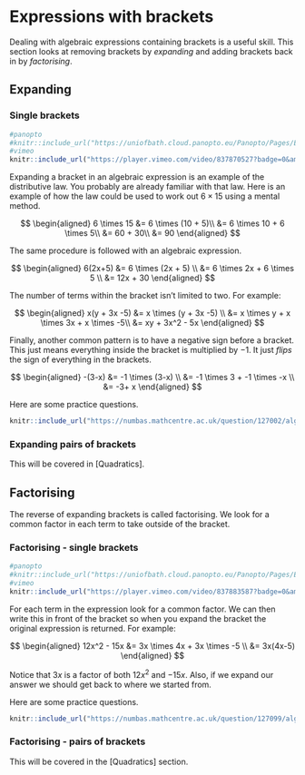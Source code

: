 # Expressions with brackets

Dealing with algebraic expressions containing brackets is a useful skill. This section looks at removing brackets by *expanding* and adding brackets back in by *factorising*.

## Expanding

### Single brackets

```r
#panopto
#knitr::include_url("https://uniofbath.cloud.panopto.eu/Panopto/Pages/Embed.aspx?id=cf10708c-0d3f-4774-8eb6-af0f010a32b1&autoplay=false&offerviewer=true&showtitle=true&showbrand=true&captions=false&interactivity=all", height="405px")
#vimeo
knitr::include_url("https://player.vimeo.com/video/837870527?badge=0&amp;autopause=0&amp;player_id=0&amp;app_id=58479", height="405px")

```

Expanding a bracket in an algebraic expression is an example of the distributive law. You probably are already familiar with that law. Here is an example of how the law could be used to work out $6 \times 15$ using a mental method.

$$
\begin{aligned} 
6 \times 15 &= 6 \times (10 + 5)\\
&= 6 \times 10 + 6 \times 5\\
&= 60 + 30\\
&= 90 
\end{aligned}
$$

The same procedure is followed with an algebraic expression. 

$$
\begin{aligned} 
6(2x+5) &= 6 \times (2x + 5) \\
&= 6 \times 2x + 6 \times 5 \\
&= 12x + 30
\end{aligned}
$$

The number of terms within the bracket isn't limited to two. For example:

$$
\begin{aligned} x(y + 3x -5) &= x \times (y + 3x -5) \\
&= x \times y + x \times 3x + x \times -5\\
&= xy + 3x^2 - 5x
\end{aligned}
$$

Finally, another common pattern is to have a negative sign before a bracket. This just means everything inside the bracket is multiplied by $-1$. It just *flips* the sign of everything in the brackets.

$$
\begin{aligned} -(3-x) &= -1 \times (3-x) \\
&= -1 \times 3 + -1 \times -x \\
&= -3+ x
\end{aligned}
$$

Here are some practice questions.

```r
knitr::include_url("https://numbas.mathcentre.ac.uk/question/127002/algebra-expanding-single-brackets/embed/?token=7f05cd3a-ac38-4f05-8866-e3fa3c6b280c", height="800px")
```

### Expanding pairs of brackets

This will be covered in [Quadratics].

## Factorising

The reverse of expanding brackets is called factorising. We look for a common factor in each term to take outside of the bracket.

### Factorising - single brackets

```r
#panopto
#knitr::include_url("https://uniofbath.cloud.panopto.eu/Panopto/Pages/Embed.aspx?id=91f5961f-93fc-4d24-b6fc-af0f010a32aa&autoplay=false&offerviewer=true&showtitle=true&showbrand=true&captions=false&interactivity=all", height="405px")
#vimeo
knitr::include_url("https://player.vimeo.com/video/837883587?badge=0&amp;autopause=0&amp;player_id=0&amp;app_id=58479", height="405px")
```

For each term in the expression look for a common factor. We can then write this in front of the bracket so when you expand the bracket the original expression is returned. For example:

$$
\begin{aligned} 12x^2 - 15x &= 3x \times 4x + 3x \times -5 \\
&= 3x(4x-5)
\end{aligned}
$$

Notice that $3x$ is a factor of both $12x^2$ and $-15x$. Also, if we expand our answer we should get back to where we started from.

Here are some practice questions.

```r
knitr::include_url("https://numbas.mathcentre.ac.uk/question/127099/algebra-factorising-single-brackets/embed/?token=29498934-17cf-45ab-96cb-ab4a6d7523ed", height="800px")
```

### Factorising - pairs of brackets

This will be covered in the [Quadratics] section.

